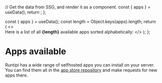 

  // Get the data from SSG, and render it as a component.
  const { apps } = useData();
  return <AppsList apps={apps} />;
};

  const { apps } = useData();
  const length = Object.keys(apps).length;
  return (
    <>
      <br />
      Here is a list of all <b>{length}</b> available apps sorted alphabetically:
    </>
  );
};

# Apps available

Runtipi has a wide range of selfhosted apps you can install on your server. You can find them all in the [app store repository](https://github.com/runtipi/runtipi-appstore) and make requests for new apps there.

<AppsCount />
<Apps />
